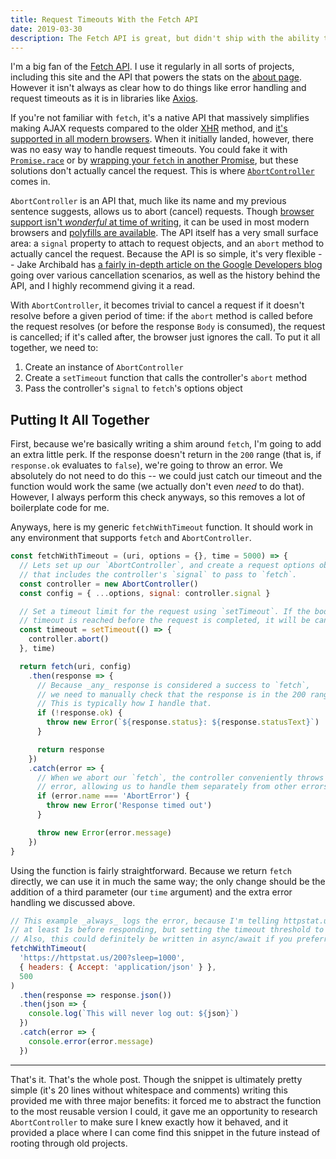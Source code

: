 ```yaml
---
title: Request Timeouts With the Fetch API
date: 2019-03-30
description: The Fetch API is great, but didn't ship with the ability to timeout requests. There's a new API to help with that.
---
```


I'm a big fan of the [Fetch API](https://developer.mozilla.org/en-US/docs/Web/API/Fetch_API). I use it regularly in all sorts of projects, including this site and the API that powers the stats on the [about page](/about/). However it isn't always as clear how to do things like error handling and request timeouts as it is in libraries like [Axios](https://github.com/axios/axios).

If you're not familiar with `fetch`, it's a native API that massively simplifies making AJAX requests compared to the older [XHR](https://developer.mozilla.org/en-US/docs/Web/API/XMLHTTPRequest) method, and [it's supported in all modern browsers](https://caniuse.com/#feat=fetch). When it initially landed, however, there was no easy way to handle request timeouts. You could fake it with [`Promise.race`](https://developer.mozilla.org/en-US/docs/Web/JavaScript/Reference/Global_Objects/Promise/race) or by [wrapping your `fetch` in another Promise](https://github.com/github/fetch/issues/175#issuecomment-216791333), but these solutions don't actually cancel the request. This is where [`AbortController`](https://developer.mozilla.org/en-US/docs/Web/API/AbortController) comes in.

`AbortController` is an API that, much like its name and my previous sentence suggests, allows us to abort (cancel) requests. Though [browser support isn't _wonderful_ at time of writing](https://caniuse.com/#feat=abortcontroller), it can be used in most modern browsers and [polyfills are available](https://github.com/mo/abortcontroller-polyfill). The API itself has a very small surface area: a `signal` property to attach to request objects, and an `abort` method to actually cancel the request. Because the API is so simple, it's very flexible -- Jake Archibald has [a fairly in-depth article on the Google Developers blog](https://developers.google.com/web/updates/2017/09/abortable-fetch) going over various cancellation scenarios, as well as the history behind the API, and I highly recommend giving it a read.

With `AbortController`, it becomes trivial to cancel a request if it doesn't resolve before a given period of time: if the `abort` method is called before the request resolves (or before the response `Body` is consumed), the request is cancelled; if it's called after, the browser just ignores the call. To put it all together, we need to:

1. Create an instance of `AbortController`
1. Create a `setTimeout` function that calls the controller's `abort` method
1. Pass the controller's `signal` to `fetch`'s options object

## Putting It All Together

First, because we're basically writing a shim around `fetch`, I'm going to add an extra little perk. If the response doesn't return in the `200` range (that is, if `response.ok` evaluates to `false`), we're going to throw an error. We absolutely do not need to do this -- we could just catch our timeout and the function would work the same (we actually don't even _need_ to do that). However, I always perform this check anyways, so this removes a lot of boilerplate code for me.

Anyways, here is my generic `fetchWithTimeout` function. It should work in any environment that supports `fetch` and `AbortController`.

```js
const fetchWithTimeout = (uri, options = {}, time = 5000) => {
  // Lets set up our `AbortController`, and create a request options object
  // that includes the controller's `signal` to pass to `fetch`.
  const controller = new AbortController()
  const config = { ...options, signal: controller.signal }

  // Set a timeout limit for the request using `setTimeout`. If the body of this
  // timeout is reached before the request is completed, it will be cancelled.
  const timeout = setTimeout(() => {
    controller.abort()
  }, time)

  return fetch(uri, config)
    .then(response => {
      // Because _any_ response is considered a success to `fetch`,
      // we need to manually check that the response is in the 200 range.
      // This is typically how I handle that.
      if (!response.ok) {
        throw new Error(`${response.status}: ${response.statusText}`)
      }

      return response
    })
    .catch(error => {
      // When we abort our `fetch`, the controller conveniently throws a named
      // error, allowing us to handle them separately from other errors.
      if (error.name === 'AbortError') {
        throw new Error('Response timed out')
      }

      throw new Error(error.message)
    })
}
```

Using the function is fairly straightforward. Because we return `fetch` directly, we can use it in much the same way; the only change should be the addition of a third parameter (our `time` argument) and the extra error handling we discussed above.

```js
// This example _always_ logs the error, because I'm telling httpstat.us to wait
// at least 1s before responding, but setting the timeout threshold to 500ms.
// Also, this could definitely be written in async/await if you preferred.
fetchWithTimeout(
  'https://httpstat.us/200?sleep=1000',
  { headers: { Accept: 'application/json' } },
  500
)
  .then(response => response.json())
  .then(json => {
    console.log(`This will never log out: ${json}`)
  })
  .catch(error => {
    console.error(error.message)
  })
```

---

That's it. That's the whole post. Though the snippet is ultimately pretty simple (it's 20 lines without whitespace and comments) writing this provided me with three major benefits: it forced me to abstract the function to the most reusable version I could, it gave me an opportunity to research `AbortController` to make sure I knew exactly how it behaved, and it provided a place where I can come find this snippet in the future instead of rooting through old projects.
